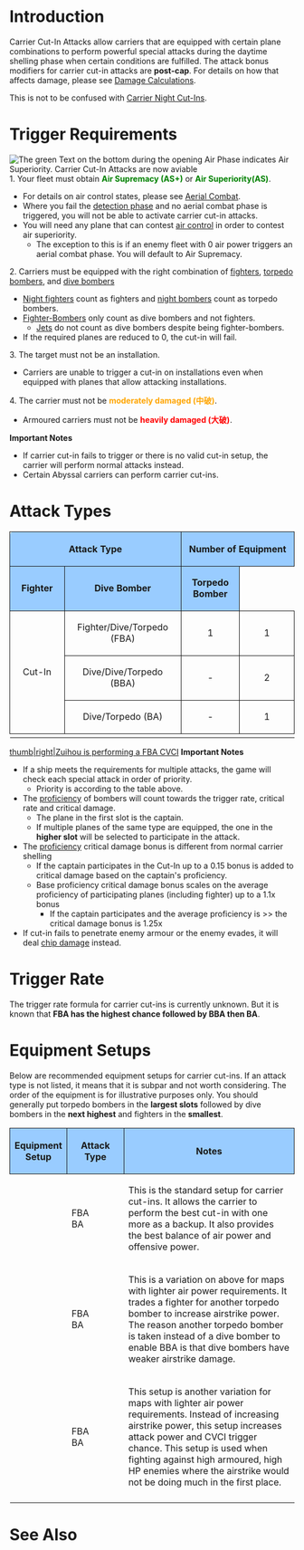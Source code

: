 =Introduction=

Carrier Cut-In Attacks allow carriers that are equipped with certain plane combinations to perform powerful special attacks during the daytime shelling phase when certain conditions are fulfilled. The attack bonus modifiers for carrier cut-in attacks are '''post-cap'''. For details on how that affects damage, please see [[Damage Calculations]].

This is not to be confused with [[NightBattle#Carrier_Night_Attacks|Carrier Night Cut-Ins]].

=Trigger Requirements=
[[File:Air_Superiority_Aquired.png|thumb|right|The green Text on the bottom during the opening Air Phase indicates Air Superiority. Carrier Cut-In Attacks are now aviable]]
1. Your fleet must obtain <span style="color:green;">'''Air Supremacy (AS+)'''</span> or <span style="color:green;">'''Air Superiority(AS)'''</span>.
* For details on air control states, please see [[Aerial Combat#Fighter Combat|Aerial Combat]].
* Where you fail the [[Combat#Detection|detection phase]] and no aerial combat phase is triggered, you will not be able to activate carrier cut-in attacks.
* You will need any plane that can contest [[Aerial Combat#Air Control|air control]] in order to contest air superiority. 
** The exception to this is if an enemy fleet with 0 air power triggers an aerial combat phase. You will default to Air Supremacy.

2. Carriers must be equipped with the right combination of [[:Category:Fighters|fighters]], [[:Category:Torpedo Bombers|torpedo bombers]], and [[:Category:Dive Bombers|dive bombers]]
* [[:Category:Night Fighters|Night fighters]] count as fighters and [[:Category:Night Bombers|night bombers]] count as torpedo bombers.
* [[:Category:Fighter-Bombers|Fighter-Bombers]] only count as dive bombers and not fighters.
** [[:Category:Jets|Jets]] do not count as dive bombers despite being fighter-bombers.
* If the required planes are reduced to 0, the cut-in will fail.

3. The target must not be an installation.
* Carriers are unable to trigger a cut-in on installations even when equipped with planes that allow attacking installations.

4. The carrier must not be <span style="color:orange;">'''moderately damaged (中破)'''</span>.
* Armoured carriers must not be <span style="color:red;">'''heavily damaged (大破)'''</span>.

'''Important Notes'''
* If carrier cut-in fails to trigger or there is no valid cut-in setup, the carrier will perform normal attacks instead.
* Certain Abyssal carriers can perform carrier cut-ins.

=Attack Types=

{| class="wikitable sortable" style="width: 100%;"
|-
!style="text-align: center; border-radius: 6px 0 0 0; border-style: solid; border-width: 1px; background-color:#99CCFF; width:35%;" rowspan="2" colspan="2"| '''Attack Type'''
!style="text-align: center; border-style: solid; border-width: 1px; background-color:#99CCFF; width:45%;" colspan="3"| '''Number of Equipment'''
!style="width: 5%; text-align: center; border-style: solid; border-width: 1px; background-color:#99CCFF" rowspan="2"| '''Multiplier'''
!style="width: 15%; text-align: center; border-radius: 0 6px 0 0; border-style: solid; border-width: 1px; background-color:#99CCFF" rowspan="2"| '''Notes'''
|- 
!style="text-align: center; border-style: solid; border-width: 1px; background-color:#99CCFF; width:15%;"| '''Fighter'''<br>{{GreenPlane}}
!style="text-align: center; border-style: solid; border-width: 1px; background-color:#99CCFF; width:15%;"| '''Dive Bomber'''<br>{{RedPlane}}
!style="text-align: center; border-style: solid; border-width: 1px; background-color:#99CCFF; width:15%;"| '''Torpedo Bomber'''<br>{{BluePlane}}
|-
|style="text-align: center; border-style: solid; border-width: 1px; width:15%;" rowspan="3"| Cut-In
|style="text-align: center; border-style: solid; border-width: 1px; width:20%;"| Fighter/Dive/Torpedo (FBA)
|style="text-align: center; border-style: solid; border-width: 1px; width:15%;"| 1
|style="text-align: center; border-style: solid; border-width: 1px; width:15%;"| 1
|style="text-align: center; border-style: solid; border-width: 1px; width:15%;"| 1
|style="text-align: center; border-style: solid; border-width: 1px; width:5%;"| 125%
|style="text-align: center; border-style: solid; border-width: 1px; width:20%;"| 
|-
|style="text-align: center; border-style: solid; border-width: 1px; width:20%;"| Dive/Dive/Torpedo (BBA)
|style="text-align: center; border-style: solid; border-width: 1px; width:15%;"| -
|style="text-align: center; border-style: solid; border-width: 1px; width:15%;"| 2
|style="text-align: center; border-style: solid; border-width: 1px; width:15%;"| 1
|style="text-align: center; border-style: solid; border-width: 1px; width:5%;"| 120%
|style="text-align: center; border-style: solid; border-width: 1px; width:20%;"| 
|-
|style="text-align: center; border-style: solid; border-width: 1px; width:20%;"| Dive/Torpedo (BA)
|style="text-align: center; border-style: solid; border-width: 1px; width:15%;"| -
|style="text-align: center; border-style: solid; border-width: 1px; width:15%;"| 1
|style="text-align: center; border-style: solid; border-width: 1px; width:15%;"| 1
|style="text-align: center; border-style: solid; border-width: 1px; width:5%;"| 115%
|style="text-align: center; border-style: solid; border-width: 1px; width:20%;"| 
|-
|}<references/>
{{clear}}
[[file:CVCI_Example.png|thumb|right|Zuihou is performing a FBA CVCI]]
'''Important Notes'''
* If a ship meets the requirements for multiple attacks, the game will check each special attack in order of priority.
** Priority is according to the table above.
* The [[Plane Proficiency|proficiency]] of bombers will count towards the trigger rate, critical rate and critical damage. 
** The plane in the first slot is the captain.
** If multiple planes of the same type are equipped, the one in the '''higher slot''' will be selected to participate in the attack.
* The [[Plane Proficiency|proficiency]] critical damage bonus is different from normal carrier shelling
** If the captain participates in the Cut-In up to a 0.15 bonus is added to critical damage based on the captain's proficiency.
** Base proficiency critical damage bonus scales on the average proficiency of participating planes (including fighter) up to a 1.1x bonus
*** If the captain participates and the average proficiency is >> the critical damage bonus is 1.25x
* If cut-in fails to penetrate enemy armour or the enemy evades, it will deal [[Damage Calculations#Chip Damage|chip damage]] instead.

=Trigger Rate=

The trigger rate formula for carrier cut-ins is currently unknown. But it is known that '''FBA has the highest chance followed by BBA then BA'''.

=Equipment Setups=
Below are recommended equipment setups for carrier cut-ins. If an attack type is not listed, it means that it is subpar and not worth considering. The order of the equipment is for illustrative purposes only. You should generally put torpedo bombers in the '''largest slots''' followed by dive bombers in the '''next highest''' and fighters in the '''smallest'''.

{| class="wikitable" style="width: 100%;"
|-
!style="text-align: center; border-style: solid; border-width: 1px; background-color:#99CCFF; width:20%;"| '''Equipment Setup'''
!style="text-align: center; border-style: solid; border-width: 1px; background-color:#99CCFF; width:20%;"| '''Attack Type'''
!style="text-align: center; border-style: solid; border-width: 1px; background-color:#99CCFF; width:60%;"| '''Notes'''
|- 
|{{BluePlane}}{{RedPlane}}{{GreenPlane}}{{GreenPlane}}
|FBA<br>
BA
|This is the standard setup for carrier cut-ins. It allows the carrier to perform the best cut-in with one more as a backup. It also provides the best balance of air power and offensive power.
|-
|{{BluePlane}}{{BluePlane}}{{RedPlane}}{{GreenPlane}}
|FBA<br>
BA
|This is a variation on above for maps with lighter air power requirements. It trades a fighter for another torpedo bomber to increase airstrike power. The reason another torpedo bomber is taken instead of a dive bomber to enable BBA is that dive bombers have weaker airstrike damage.
|-
|{{BluePlane}}{{RedPlane}}{{RedPlane}}{{GreenPlane}}
|FBA<br>
BA
|This setup is another variation for maps with lighter air power requirements. Instead of increasing airstrike power, this setup increases attack power and CVCI trigger chance. This setup is used when fighting against high armoured, high HP enemies where the airstrike would not be doing much in the first place.
|-
|}<references/>

{{clear}}

=See Also=
{{Mechanics}}